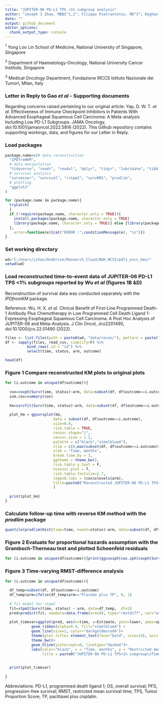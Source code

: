 ```yaml
---
title: "JUPITER-06 PD-L1 TPS <1% subgroup analysis"
author: "Joseph J Zhao, MBBS^1,2^; Filippo Pietrantonio, MD^3^; Raghav Sundar, MBBS, PhD^1,2^"
date: ""
output: github_document
editor_options: 
  chunk_output_type: console
---
```


^1^ Yong Loo Lin School of Medicine, National University of Singapore, Singapore

^2^ Department of Haematology-Oncology, National University Cancer Institute, Singapore

^3^ Medical Oncology Department, Fondazione IRCCS Istituto Nazionale dei Tumori, Milan, Italy

### Letter in Reply to Gao *et al* - Supporting documents

Regarding concerns raised pertaining to our original article: Yap, D. W. T. *et al*. Effectiveness of Immune Checkpoint Inhibitors in Patients With Advanced Esophageal Squamous Cell Carcinoma: A Meta-analysis Including Low PD-L1 Subgroups. JAMA Oncology, doi:10.1001/jamaoncol.2022.5816 (2022). This Github repository contains supporting workings, data, and figures for our Letter in Reply.

### Load packages

```r
package.name=c(# data reconstruction
  "IPDfromKM",
  # data manipulation
  "tidyverse", "readr", "readxl", "dplyr", "tidyr", "lubridate", "tibble", "plyr", "devtools", "stringr", "stringi",
  # survival analysis
  "survminer", "survival", "rstpm2", "survRM2", "prodlim",
  # plotting
  "ggplot2"
)

for (package.name in package.name){
  tryCatch(
  {
  if (!require(package.name, character.only = TRUE)){ 
    install.packages(package.name, character.only = TRUE) 
    library(package.name, character.only = TRUE)} else {library(package.name, character.only = TRUE)}
  }, 
    error=function(e){cat("ERROR :",conditionMessage(e), "\n")})
}

```

### Set working directory

```r

wd="C:/Users/jzhao/OneDrive/Research_Cloud/NUH_NCIS/pdl1_escc_kms/"
setwd(wd)

```

### Load reconstructed time-to-event data of JUPITER-06 PD-L1 TPS <1% subgroups reported by Wu *et al* (figures 1B &D)

Reconstruction of survival data was conducted separately with the *IPDfromKM* package. 

Reference: Wu, H. X. *et al*. Clinical Benefit of First-Line Programmed Death-1 Antibody Plus Chemotherapy in Low Programmed Cell Death Ligand 1-Expressing Esophageal Squamous Cell Carcinoma: A Post Hoc Analysis of JUPITER-06 and Meta-Analysis. J Clin Oncol, Jco2201490, doi:10.1200/jco.22.01490 (2022).

```r

files <- list.files(path = paste0(wd, "data/recon/"), pattern = paste(".csv",sep=""), full.names = T)
df <- sapply(files, read_csv, simplify=F) %>% 
          bind_rows(.id = "id") %>% 
          select(time, status, arm, outcome)

head(df)

```

### Figure 1 Compare reconstructed KM plots to original plots

```r

for (i.outcome in unique(df$outcome)){
  
  cox=coxph(Surv(time, status)~arm, data=subset(df, df$outcome==i.outcome))
  sum.cox=summary(cox)
  
  km=survfit(Surv(time, status)~arm, data=subset(df, df$outcome==i.outcome))
  
  plot_km = ggsurvplot(km,
                      data = subset(df, df$outcome==i.outcome), 
                      size=0.8,
                      risk.table = TRUE,    
                      censor.shape="|",
                      censor.size = 1.2,
                      palette = c("black","steelblue4"),
                      xlim = c(0,max(subset(df, df$outcome==i.outcome)$time)),
                      xlab = "Time, months",
                      break.time.by = 3,   
                      ggtheme = theme_bw(),
                      risk.table.y.text = F,
                      ncensor.plot = T,     
                      risk.table.fontsize=2.7,
                      legend.labs = (cox$xlevels$arm),
                      title=paste0("Reconstructed JUPITER-06 PD-L1 TPS<1%: ", i.outcome)
                      )
  
  print(plot_km)
}

```

### Calculate follow-up time with reverse KM method with the *prodlim* package

```r

quantile(prodlim(Hist(time=time, event=status)~arm, data=subset(df, df$outcome=="OS"), reverse=TRUE))

```

### Figure 2 Evaluate for proportional hazards assumption with the Grambsch-Therneau test and plotted Schoenfeld residuals

```r

for (i.outcome in unique(df$outcome)){print(ggcoxzph(cox.zph(coxph(Surv(time, status)~arm, data=subset(df, df$outcome==i.outcome))), title=i.outcome))}

```

### Figure 3 Time-varying RMST-difference analysis

```r

for (i.outcome in unique(df$outcome)){
  
  df_temp=subset(df, df$outcome==i.outcome)
  df_temp$arm=ifelse(df_temp$arm=="Placebo plus TP", 0, 1)
  
  # fit model for stpm2
  fit=stpm2(Surv(time, status) ~ arm, data=df_temp,  df=5)
  pred=predict(fit, newdata=data.frame(arm=0), type="rmstdiff", var="arm", grid=TRUE, full=TRUE, se.fit=TRUE)
  
  plot_timevar=ggplot(pred, aes(x=time, y=Estimate, ymin=lower, ymax=upper)) +
            geom_ribbon(alpha=0.4, fill="steelblue4") +
            geom_line(size=1, color="darkgoldenrod4")+
            theme(plot.title= element_text(face="bold", size=14), axis.text=element_text(color="black"))+
            theme_bw()+
            geom_hline(yintercept=0, linetype="dashed")+
            labs(color="black", x = "Time, months", y = "Restricted mean survival time difference", 
                 title = paste0("JUPITER-06 PD-L1 TPS<1% subgroup\nTime-varying RMST-differences from reconstructed ", i.outcome, " KM plots"), face="bold")
  
  
  print(plot_timevar)
    
}

```    
          
Abbreviations: PD-L1, programmed death ligand 1; OS, overall survival; PFS, progression-free survival; RMST, restricted mean survival time; TPS, Tumor Proportion Score; TP, paclitaxel plus cisplatin.
